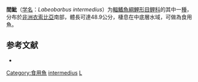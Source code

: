 {{Speciesbox
| taxon =Labeobarbus intermedius
| binomial_authority = [[Rüppell|Rüppell]], 1835
| status = NE
| status_system = IUCN3.1
| synonyms = *''Barbus affinis''<br /><small>Rüppell, 1836</small>
*''Barbus affinis affinis''<br /><small>Rüppell, 1836</small> ''
*''Barbus affinis brevibarbis''<br /><small>Boulenger, 1902</small>
*''Barbus alticola''<br /><small>Boulenger, 1906</small> ''
*''Barbus bingeri''<br /><small>Pellegrin, 1905</small>
*''Barbus bottegi''<br /><small>Boulenger, 1906</small>
*''Barbus brevibarbis''<br /><small>Boulenger, 1902</small> ''
}}

'''間魮'''（[[学名|学名]]：''Labeobarbus intermedius''）为[[輻鰭魚綱|輻鰭魚綱]][[鯉形目|鯉形目]][[鲤科|鲤科]]的其中一[[種|種]]，分布於[[非洲|非洲]][[衣索比亞|衣索比亞]]南部，體長可達48.9公分，棲息在中底層水域，可做為食用魚。

==参考文献==
*{{FishBase_species|genus=Labeobarbus|species=intermedius|year=2012|month=1}}

{{鯉形目小作品}}

{{Taxonbar}}
[[Category:食用魚|Category:食用魚]]
[[Category:Labeobarbus|intermedius]]
[[Category:1835年描述的鱼类|L]]
